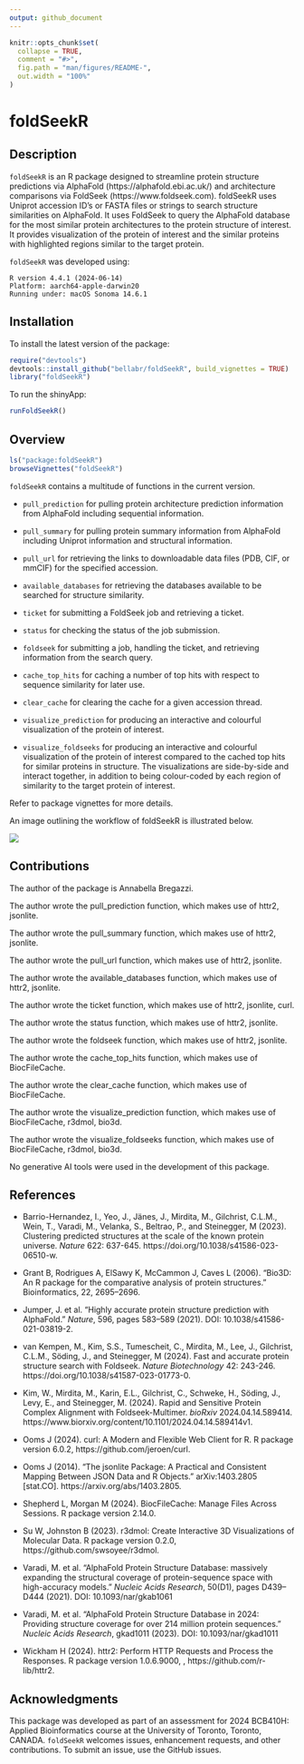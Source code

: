 ```yaml
---
output: github_document
---
```


<!-- README.md is generated from README.Rmd. Please edit that file -->

```r
knitr::opts_chunk$set(
  collapse = TRUE,
  comment = "#>",
  fig.path = "man/figures/README-",
  out.width = "100%"
)
```

# foldSeekR

<!-- badges: start -->
<!-- badges: end -->

## Description

`foldSeekR` is an R package designed to streamline protein structure predictions via AlphaFold (https://alphafold.ebi.ac.uk/) and architecture comparisons via FoldSeek (https://www.foldseek.com). foldSeekR uses Uniprot accession ID's or FASTA files or strings to search structure similarities on AlphaFold. It uses FoldSeek to query the AlphaFold database for the most similar protein architectures to the protein structure of interest. It provides visualization of the protein of interest and the similar proteins with highlighted regions similar to the target protein.

`foldSeekR` was developed using:

```
R version 4.4.1 (2024-06-14)
Platform: aarch64-apple-darwin20
Running under: macOS Sonoma 14.6.1
```

## Installation

To install the latest version of the package:

``` r
require("devtools")
devtools::install_github("bellabr/foldSeekR", build_vignettes = TRUE)
library("foldSeekR")
```

To run the shinyApp: 

``` r
runFoldSeekR()
```

## Overview

``` r
ls("package:foldSeekR")
browseVignettes("foldSeekR")
```

`foldSeekR` contains a multitude of functions in the current version.

- `pull_prediction` for pulling protein architecture prediction information from AlphaFold including sequential information.

- `pull_summary` for pulling protein summary information from AlphaFold including Uniprot information and structural information.

- `pull_url` for retrieving the links to downloadable data files (PDB, CIF, or mmCIF) for the specified accession.

- `available_databases` for retrieving the databases available to be searched for structure similarity.

- `ticket` for submitting a FoldSeek job and retrieving a ticket.

- `status` for checking the status of the job submission.

- `foldseek` for submitting a job, handling the ticket, and retrieving information from the search query.

- `cache_top_hits` for caching a number of top hits with respect to sequence similarity for later use.

- `clear_cache` for clearing the cache for a given accession thread.

- `visualize_prediction` for producing an interactive and colourful visualization of the protein of interest.

- `visualize_foldseeks` for producing an interactive and colourful visualization of the protein of interest compared to the cached top hits for similar proteins in structure. The visualizations are side-by-side and interact together, in addition to being colour-coded by each region of similarity to the target protein of interest.

Refer to package vignettes for more details.

An image outlining the workflow of foldSeekR is illustrated below.

![](./inst/extdata/foldseek_overview.png)

## Contributions

The author of the package is Annabella Bregazzi. 

The author wrote the pull_prediction function, which makes use of httr2, jsonlite. 

The author wrote the pull_summary function, which makes use of httr2, jsonlite. 

The author wrote the pull_url function, which makes use of httr2, jsonlite. 

The author wrote the available_databases function, which makes use of httr2, jsonlite. 

The author wrote the ticket function, which makes use of httr2, jsonlite, curl. 

The author wrote the status function, which makes use of httr2, jsonlite. 

The author wrote the foldseek function, which makes use of httr2, jsonlite. 

The author wrote the cache_top_hits function, which makes use of BiocFileCache. 

The author wrote the clear_cache function, which makes use of BiocFileCache. 

The author wrote the visualize_prediction function, which makes use of BiocFileCache, r3dmol, bio3d. 

The author wrote the visualize_foldseeks function, which makes use of BiocFileCache, r3dmol, bio3d. 

No generative AI tools were used in the development of this package.

## References

- Barrio-Hernandez, I., Yeo, J., Jänes, J., Mirdita, M., Gilchrist, C.L.M., Wein, T., Varadi, M., Velanka, S., Beltrao, P., and Steinegger, M (2023). Clustering predicted structures at the scale of the known protein universe. *Nature* 622: 637-645. https://doi.org/10.1038/s41586-023-06510-w.

- Grant B, Rodrigues A, ElSawy K, McCammon J, Caves L (2006). “Bio3D: An R package for the comparative analysis of protein structures.” Bioinformatics, 22, 2695–2696.

- Jumper, J. et al. “Highly accurate protein structure prediction with AlphaFold.” *Nature*, 596, pages 583–589 (2021). DOI: 10.1038/s41586-021-03819-2.

- van Kempen, M., Kim, S.S., Tumescheit, C., Mirdita, M., Lee, J., Gilchrist, C.L.M., Söding, J., and Steinegger, M (2024). Fast and accurate protein structure search with Foldseek. *Nature Biotechnology* 42: 243-246. https://doi.org/10.1038/s41587-023-01773-0.

- Kim, W., Mirdita, M., Karin, E.L., Gilchrist, C., Schweke, H., Söding, J., Levy, E., and Steinegger, M. (2024). Rapid and Sensitive Protein Complex Alignment with Foldseek-Multimer. *bioRxiv* 2024.04.14.589414. https://www.biorxiv.org/content/10.1101/2024.04.14.589414v1.

- Ooms J (2024). curl: A Modern and Flexible Web Client for R. R package version 6.0.2, https://github.com/jeroen/curl.

- Ooms J (2014). “The jsonlite Package: A Practical and Consistent Mapping Between JSON Data and R Objects.” arXiv:1403.2805 [stat.CO]. https://arxiv.org/abs/1403.2805.

- Shepherd L, Morgan M (2024). BiocFileCache: Manage Files Across Sessions. R package version 2.14.0.

- Su W, Johnston B (2023). r3dmol: Create Interactive 3D Visualizations of Molecular Data. R package version 0.2.0, https://github.com/swsoyee/r3dmol.

- Varadi, M. et al. “AlphaFold Protein Structure Database: massively expanding the structural coverage of protein-sequence space with high-accuracy models.” *Nucleic Acids Research*, 50(D1), pages D439–D444 (2021). DOI: 10.1093/nar/gkab1061

- Varadi, M. et al. “AlphaFold Protein Structure Database in 2024: Providing structure coverage for over 214 million protein sequences.” *Nucleic Acids Research*, gkad1011 (2023). DOI: 10.1093/nar/gkad1011

- Wickham H (2024). httr2: Perform HTTP Requests and Process the Responses. R package version 1.0.6.9000, , https://github.com/r-lib/httr2.

## Acknowledgments

This package was developed as part of an assessment for 2024 BCB410H: Applied Bioinformatics
course at the University of Toronto, Toronto, CANADA. `foldSeekR` welcomes issues,
enhancement requests, and other contributions. To submit an issue, use the GitHub issues.
